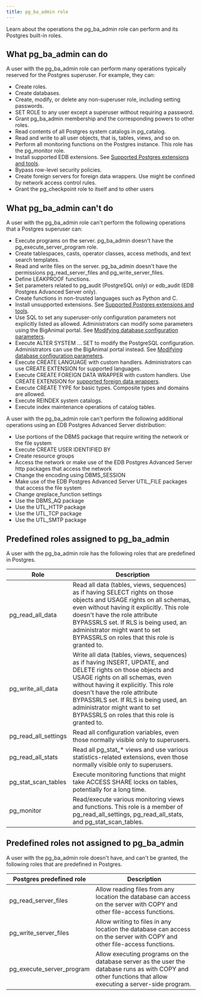 ```yaml
---
title: pg_ba_admin role
---
```


Learn about the operations the pg_ba_admin role can perform and its Postgres built-in roles.

## What pg_ba_admin can do
A user with the pg_ba_admin role can perform many operations typically reserved for the Postgres superuser. For example, they can:

- Create roles.
- Create databases.
- Create, modify, or delete any non-superuser role, including setting passwords.
- SET ROLE to any user except a superuser without requiring a password.
- Grant pg_ba_admin membership and the corresponding powers to other roles.
- Read contents of all Postgres system catalogs in pg_catalog.
- Read and write to all user objects, that is, tables, views, and so on.
- Perform all monitoring functions on the Postgres instance. This role has the pg_monitor role.
- Install supported EDB extensions. See [Supported Postgres extensions and tools](/biganimal/latest/overview/extensions_tools/).
- Bypass row-level security policies.
- Create foreign servers for foreign data wrappers. Use might be confined by network access control rules.
- Grant the pg_checkpoint role to itself and to other users

## What pg_ba_admin can't do
A user with the pg_ba_admin role can't perform the following operations that a Postgres superuser can:

- Execute programs on the server. pg_ba_admin doesn't have the pg_execute_server_program role.
- Create tablespaces, casts, operator classes, access methods, and text search templates.
- Read and write files on the server. pg_ba_admin doesn't have the permissions pg_read_server_files and pg_write_server_files.
- Define LEAKPROOF functions.
- Set parameters related to  pg_audit (PostgreSQL only) or edb_audit (EDB Postgres Advanced Server only).
- Create functions in non-trusted languages such as Python and C.
- Install unsupported extensions. See [Supported Postgres extensions and tools](/biganimal/latest/overview/extensions_tools/).
- Use SQL to set any superuser-only configuration parameters not explicitly listed as allowed. Administrators can modify some parameters using the BigAnimal portal. See [Modifying database configuration parameters](/biganimal/latest/using_cluster/03_modifying_your_cluster/05_db_configuration_parameters/).
- Execute ALTER SYSTEM ... SET to modify the PostgreSQL configuration. Administrators can use the BigAnimal portal instead. See [Modifying database configuration parameters](/biganimal/latest/using_cluster/03_modifying_your_cluster/05_db_configuration_parameters/).
- Execute CREATE LANGUAGE with custom handlers. Administrators can use CREATE EXTENSION for supported languages.
- Execute CREATE FOREIGN DATA WRAPPER with custom handlers. Use CREATE EXTENSION for [supported foreign data wrappers](/biganimal/release/overview/foreign_data_wrappers).
- Execute CREATE TYPE for basic types. Composite types and domains are allowed.
- Execute REINDEX system catalogs.
- Execute index maintenance operations of catalog tables.


A user with the pg_ba_admin role can't perform the following additional operations using an EDB Postgres Advanced Server distribution:

- Use portions of the DBMS package that require writing the network or the file system
- Execute CREATE USER IDENTIFIED BY
- Create resource groups
- Access the network or make use of the EDB Postgres Advanced Server http packages that access the network  
- Change the encoding using DBMS_SESSION 
- Make use of the EDB Postgres Advanced Server UTIL_FILE packages that access the file system
- Change qreplace_function settings
- Use the DBMS_AQ package
- Use the UTL_HTTP package
- Use the UTL_TCP package
- Use the UTL_SMTP package

## Predefined roles assigned to pg_ba_admin

A user with the pg_ba_admin role has the following roles that are predefined in Postgres.

| Role   | Description                                                                                                                                                                                                                                                                                                                                        |
|----------------------|----------------------------------------------------------------------------------------------------------------------------------------------------------------------------------------------------------------------------------------------------------------------------------------------------------------------------------------------------|
| pg_read_all_data     | Read all data (tables, views, sequences) as if having SELECT rights on those objects and USAGE rights on all schemas, even without having it explicitly. This role doesn't have the role attribute BYPASSRLS set. If RLS is being used, an administrator might want to set BYPASSRLS on roles that this role is granted to.                      |
| pg_write_all_data    | Write all data (tables, views, sequences) as if having INSERT, UPDATE, and DELETE rights on those objects and USAGE rights on all schemas, even without having it explicitly. This role doesn't have the role attribute BYPASSRLS set. If RLS is being used, an administrator might want to set BYPASSRLS on roles that this role is granted to. |
| pg_read_all_settings | Read all configuration variables, even those normally visible only to superusers.                                                                                                                                                                                                                                                                  |
| pg_read_all_stats    | Read all pg_stat_* views and use various statistics-related extensions, even those normally visible only to superusers.                                                                                                                                                                                                                            |
| pg_stat_scan_tables  | Execute monitoring functions that might take ACCESS SHARE locks on tables, potentially for a long time.                                                                                                                                                                                                                                              |
| pg_monitor           | Read/execute various monitoring views and functions. This role is a member of pg_read_all_settings, pg_read_all_stats, and pg_stat_scan_tables.                                                                                                                                                                                                     |

## Predefined roles not assigned to pg_ba_admin

A user with the pg_ba_admin role doesn't have, and can't be granted, the following roles that are predefined in Postgres.

| Postgres predefined role        | Description                                                                                                                                                 |    
|---------------------------|-------------------------------------------------------------------------------------------------------------------------------------------------------------|
| pg_read_server_files      | Allow reading files from any location the database can access on the server with COPY and other file-access functions.                                      |
| pg_write_server_files     | Allow writing to files in any location the database can access on the server with COPY and other file-access functions.                                     | 
| pg_execute_server_program | Allow executing programs on the database server as the user the database runs as with COPY and other functions that allow executing a server-side program. | 
 
